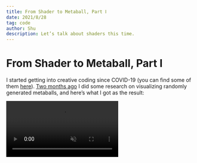 ```yaml
---
title: From Shader to Metaball, Part Ⅰ
date: 2021/8/28
tag: code
author: Shu
description: Let’s talk about shaders this time.
---
```



<Head>
  <meta name="twitter:card" content="summary_large_image" />
  <meta
    name="twitter:image"
    content="https://shud.in/images/card-metaballs1.png"
  />
  <meta name="og:title" content="From Shader to Metaball, Part Ⅰ" />
  <meta name="og:image" content="https://shud.in/images/card-metaballs1.png" />
</Head>

# From Shader to Metaball, Part Ⅰ

I started getting into creative coding since COVID-19 (you can find some of them [here](https://works.shud.in/creative-coding)). [Two months ago](https://twitter.com/shuding_/status/1414325136375877642) I did some research on visualizing randomly generated metaballs, and here’s what I got as the result:

<video src="/images/metaballs.mp4" autoPlay muted loop playsInline />

I also deployed it to **[metaballs.vercel.app](https://metaballs.vercel.app)**, so you can play around with it.

In the meantime a lot of people reached out to me about this demo, and I thought it might be fun to write about it. So in my following blog posts I’ll share how you can create the same thing, without too much knowledge about computer graphics.

In this first part let’s talk about _shaders_.

## Shaders

What are shaders? You probably already knew the **[tixy.land](https://tixy.land)** website created by [@aemkei](https://twitter.com/aemkei/status/1323399877611708416). From Martin’s own words:

> Control the size and color of a 16x16 dot matrix with a single JavaScript function.

The `tixy` function, is _almost_ a fragment shader. **It takes the coordinates of a screen pixel and returns the corresponding color of that pixel**. In short, it’s a “`(x, y) => color`” function.

Of course you can also pass other parameters to the shader, such as mouse position, time, window size, etc. But overall this is a simple and powerful concept. There are hundreds of beautiful animations created with it you can found from that Twitter thread ([here](https://twitter.com/shuding_/status/1324763353533698049) is mine).

### A Simple Example

For example, we have the following _simplified_ shader function that returns the _brightness_ of that coordinate:

```js
// `x` and `y` range from 0 to 1, representing the coordinate of a pixel.
// A number between 0 and 1 is returned, representing the brightness of it.
function myShader(x, y) {
  return x
}
```

Say we’re running this shader function for each pixel of a 9×9 screen, it will return the following values for each pixel:

  const rows = []
  const displaySize = `min(${~~(42 * scale) + "px"}, ${80 / (size + 1)}vw)`
  const negQuarterDisplaySize = `min(${-~~(10.5 * scale) + "px"}, ${
    -20 / (size + 1)
  }vw)`
  for (let i = 0; i < size + 1; i++) {
    const cols = []
    for (let j = 0; j < size + 1; j++) {
      cols.push(
        <div key={j} className="block">
          {fn(j / size, i / size)}
        </div>
      )
    }
    rows.push(cols)
  }
  return (
    <div className="wrapper">
      <div className="screen">
        {header ? (
          <div className="header">
            <div className="coor corner">
              <sub>y</sub>⟍<sup>x</sup>
            </div>
            {rows.map((_, i) => {
              return (
                <div key={`h-${i}`} className="coor">
                  {i}/{size}
                </div>
              )
            })}
          </div>
        ) : null}
        {rows.map((r, i) => {
          return (
            <div key={i} className="row">
              {header ? (
                <div key={`r-${i}`} className="coor">
                  {i}/{size}
                </div>
              ) : null}
              {r.map((c) => {
                return c
              })}
            </div>
          )
        })}
      </div>
      <style jsx>{`
        .wrapper {
          text-align: center;
          padding: 1rem 0.5rem;
          font-feature-settings: "frac";
        }
        .screen {
          display: inline-block;
          margin-left: ${negQuarterDisplaySize};
          ${header
            ? ""
            : `border-top: 1px solid #ccc; border-left: 1px solid #ccc;`}
        }
        .row,
        .header {
          display: flex;
          font-size: 0.7rem;
        }
        .row :global(div.block),
        .coor {
          flex: 0 0 ${displaySize};
          width: ${displaySize};
          height: ${displaySize};
          border-right: 1px solid #ccc;
          border-bottom: 1px solid #ccc;
          display: flex;
          place-content: center;
          place-items: center;
          overflow: hidden;
        }
        .row .coor,
        .corner {
          border-bottom: none;
        }
        .header .coor {
          border-right: none;
        }
        .coor {
          color: #aaa;
          font-size: 1rem;
          font-weight: 300;
          font-variation-settings: "wght" 300;
        }
        .corner sup {
          margin-left: -4px;
          font-style: italic;
        }
        .corner sub {
          bottom: -0.5em;
          margin-right: -2px;
          font-style: italic;
        }
        @media screen and (max-width: 400px) {
          .row,
          .header {
            display: flex;
            font-size: 0.55rem;
          }
        }
      `}</style>
    </div>
  )
}

<DemoScreen size={8} fn={(x, y) => x} />

Since the return number represents the brightness of that pixel, the entire screen will look like this:

<DemoScreen
  size={8}
  fn={(x, y) => {
    const brightness = x * 100 + "%"
    return (
      <div
        style={{
          width: "100%",
          height: "100%",
          backgroundColor: `hsl(0, 0%, ${brightness})`,
        }}
      />
    )
  }}
/>

So, we’ve created a simple gradient shader. Now if we change the shader function to return `(x+y)/2` instead of just `x`, you will get this (think about it!):

<DemoScreen
  size={8}
  fn={(x, y) => {
    const brightness = (x + y) * 50 + "%"
    return (
      <div
        style={{
          width: "100%",
          height: "100%",
          backgroundColor: `hsl(0, 0%, ${brightness})`,
        }}
      />
    )
  }}
/>

### Disk

To draw 3-dimentianal metaballs, we need to think about 2d first. What’s the 2d reference of a 3d _ball_ ? Some might think it should be a circle, but actually a _ball_ in 2d should be a _disk_, and that’s fundamentally different from a _circle_.

In mathematics, a _ball_ is different from a _sphere_: a _ball_ is the volume space bounded by a _sphere_. Similarily, a _disk_ is the region in a plane bounded by a _circle_. So, we will be using the term _disk_ instead of _circle_ here.

Why is this important? Because in shaders, something to keep in mind is we’re usually tackling shapes with the “space” inside them, not just the “border” (will get this covered in future parts). Let’s assume that there is a disk centered at `(0.5, 0.5)` on the screen. And this time we define each pixel’s brightness with **the distance from the center of the disk to that pixel**:

```js
function myShader(x, y) {
  return Math.sqrt((x - 0.5) * (x - 0.5) + (y - 0.5) * (y - 0.5))
}
```

The value table should be:

<DemoScreen
  size={8}
  fn={(x, y) =>
    Math.sqrt((x - 0.5) * (x - 0.5) + (y - 0.5) * (y - 0.5)).toFixed(2)
  }
/>

And it looks like this:

<DemoScreen
  size={8}
  fn={(x, y) => {
    const brightness = Math.sqrt(
      (x - 0.5) * (x - 0.5) + (y - 0.5) * (y - 0.5)
    ).toFixed(2)
    return (
      <div
        style={{
          width: "100%",
          height: "100%",
          backgroundColor: `hsl(0, 0%, ${brightness * 100 + "%"})`,
        }}
      />
    )
  }}
/>

Since we use the distance to `(0.5, 0.5)` as the _brightness_ value, the pixels nearer to the screen center get darker.

How can we draw a disk? It isn’t hard to think about. If we choose `0.5` as the radius of our disk, we can simply return `0` as the brightness (black) if the distance is less or equal than `0.5`. Otherwise we will return `1` (white):

```js
function myShader(x, y) {
  const d = Math.sqrt((x - 0.5) * (x - 0.5) + (y - 0.5) * (y - 0.5)) - 0.5
  return d > 0 ? 1 : 0
}
```

Also we can refactor the code a bit:

```js
function distanceToDisk(x, y) {
  return Math.sqrt((x - 0.5) * (x - 0.5) + (y - 0.5) * (y - 0.5)) - 0.5
}

function myShader(x, y) {
  return distanceToDisk(x, y) > 0 ? 1 : 0
}
```

And we can see the shape of a disk (the numbers represent the `distanceToDisk` value):

<DemoScreen
  size={8}
  fn={(x, y) => {
    const v = Math.sqrt((x - 0.5) * (x - 0.5) + (y - 0.5) * (y - 0.5)) - 0.5
    const white = v > 0 ? 1 : 0
    return (
      <div
        style={{
          width: "100%",
          height: "100%",
          color: white ? "black" : "white",
          backgroundColor: white ? "white" : "black",
          display: "flex",
          alignItems: "center",
          justifyContent: "center",
        }}
      >
        {Math.round(v * 100) / 100}
      </div>
    )
  }}
/>

And if we make the screen larger, the shape will be smoother. This is how we draw a “2d ball” with shaders:

<DemoScreen
  scale={10 / 17}
  size={16}
  header={false}
  fn={(x, y) => {
    const brightness =
      Math.sqrt((x - 0.5) * (x - 0.5) + (y - 0.5) * (y - 0.5)) > 0.5 ? 1 : 0
    return (
      <div
        style={{
          width: "100%",
          height: "100%",
          backgroundColor: `hsl(0, 0%, ${brightness * 100 + "%"})`,
        }}
      />
    )
  }}
/>

### Signed Distance Function (SDF)

The `distanceToDisk` function above, is a **SDF**:

```js
function distanceToDisk(x, y) {
  return Math.sqrt((x - 0.5) * (x - 0.5) + (y - 0.5) * (y - 0.5)) - 0.5
}
```

It simply returns the signed distance from a coordinate to the border of a given disk. Sometimes, we can write it as the following to make it reusable:

```js
function distanceToDisk(x, y, ox, oy, r) {
  return Math.sqrt((x - ox) * (x - ox) + (y - oy) * (y - oy)) - r
}
```

**SDF** is another simple and powerful concept that we will write about it in Part Ⅱ. But if you write JavaScript, I think you are already familiar with the idea:

```js
// Sort an array with numbers.
arr.sort((a, b) => {
  return a - b
})
```

And we are calling it “signed distance from `b` to `a`” :-)

## If You Want to Learn More

- [https://tixy.land](https://tixy.land)
- [https://en.wikipedia.org/wiki/Disk\_(mathematics)](<https://en.wikipedia.org/wiki/Disk_(mathematics)>)
- [https://en.wikipedia.org/wiki/Signed_distance_function](https://en.wikipedia.org/wiki/Signed_distance_function)
- [https://thebookofshaders.com](https://thebookofshaders.com)
- [https://doersino.github.io/tixyz](https://doersino.github.io/tixyz)
